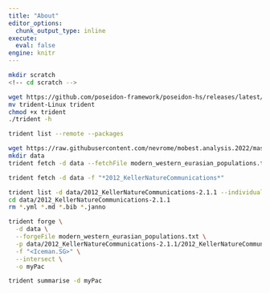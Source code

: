 ```yaml
---
title: "About"
editor_options: 
  chunk_output_type: inline
execute: 
  eval: false
engine: knitr
---
```


```bash
mkdir scratch
<!-- cd scratch -->
```

```bash
wget https://github.com/poseidon-framework/poseidon-hs/releases/latest/download/trident-Linux
mv trident-Linux trident
chmod +x trident
./trident -h
```

```bash
trident list --remote --packages
```

```bash
wget https://raw.githubusercontent.com/nevrome/mobest.analysis.2022/master/code/01_data_preparation/modern_western_eurasian_populations.txt
mkdir data
trident fetch -d data --fetchFile modern_western_eurasian_populations.txt
```


```bash
trident fetch -d data -f "*2012_KellerNatureCommunications*"
```

```bash
trident list -d data/2012_KellerNatureCommunications-2.1.1 --individuals
cd data/2012_KellerNatureCommunications-2.1.1
rm *.yml *.md *.bib *.janno
```

```bash
trident forge \
  -d data \
  --forgeFile modern_western_eurasian_populations.txt \
  -p data/2012_KellerNatureCommunications-2.1.1/2012_KellerNatureCommunications.bed \
  -f "<Iceman.SG>" \
  --intersect \
  -o myPac
```

```bash
trident summarise -d myPac
```

